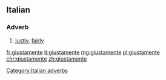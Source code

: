 ==Italian==

===Adverb===
{{head|it|adverbs}}

# [[justly]], [[fairly]]

[[Category:Italian adverbs]]

[[fr:giustamente]]
[[it:giustamente]]
[[mg:giustamente]]
[[pl:giustamente]]
[[chr:giustamente]]
[[zh:giustamente]]